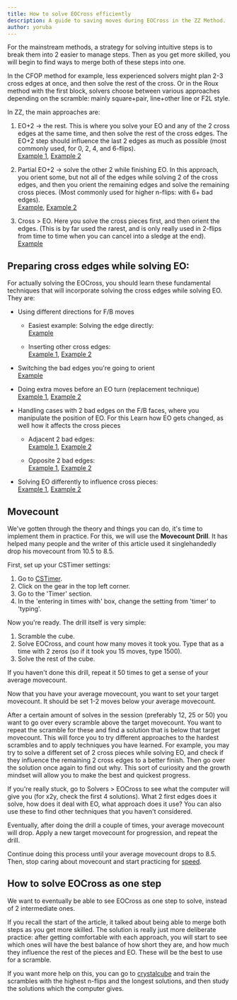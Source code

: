 ```yaml
---
title: How to solve EOCross efficiently
description: A guide to saving moves during EOCross in the ZZ Method.
author: yoruba
---
```


For the mainstream methods, a strategy for solving intuitive steps is to break them into 2 easier to manage steps. Then as you get more skilled, you will begin to find ways to merge both of these steps into one.

In the CFOP method for example, less experienced solvers might plan 2-3 cross edges at once, and then solve the rest of the cross. Or in the Roux method with the first block, solvers choose between various approaches depending on the scramble: mainly square+pair, line+other line or F2L style.

In ZZ, the main approaches are:

1. EO+2 -> the rest. This is where you solve your EO and any of the 2 cross edges at the same time, and then solve the rest of the cross edges. The EO+2 step should influence the last 2 edges as much as possible (most commonly used, for 0, 2, 4, and 6-flips). \
   [Example 1](https://alpha.twizzle.net/edit/?setup-alg=R2+B2+U%27+B2+L2+D+R2+D2+R2+U%27+L2+R%27+U+L+B%27+D%27+F2+R+F%27+D+F&alg=R%27+B+F+R+U+F+%2F%2F+EO%2B2%0AL+R+%2F%2F+finish&stickering=EOcross), [Example 2](https://alpha.twizzle.net/edit/?setup-alg=F2+D+F2+R2+D2+F2+R2+D%27+B2+D%27+L2+R%27+D+R2+F2+R+B2+F+U+F2+R%27&alg=F+R+U%27+F+%2F%2FEO%2B2%0AL%27+D+L+%2F%2Ffinish&stickering=EOcross)

2. Partial EO+2 -> solve the other 2 while finishing EO. In this approach, you orient some, but not all of the edges while solving 2 of the cross edges, and then you orient the remaining edges and solve the remaining cross pieces. (Most commonly used for higher n-flips: with 6+ bad edges). \
   [Example](https://alpha.twizzle.net/edit/?setup-alg=F2+D2+L2+B2+L2+F2+D%27+L2+B2+L%27+U%27+R%27+F%27+L%27+F%27+D+L+U+B%27&alg=B%27+%2F%2FPartial+EO+%2B+2%0AF%27+D%27+F+L2+%2F%2Ffinish&stickering=EOcross), [Example 2](https://alpha.twizzle.net/edit/?setup-alg=R+F2+L+U2+R%27+F2+D2+L+U2+R+U2+R2+F+D%27+F%27+L%27+U2+F%27+D2+U%27+R&alg=F%27+%2F%2FPartial+EO+%2B2+edges%0AD%27+R%27+D%27+F+R+D2+%2F%2Ffinish&stickering=EOcross)

3. Cross > EO. Here you solve the cross pieces first, and then orient the edges. (This is by far used the rarest, and is only really used in 2-flips from time to time when you can cancel into a sledge at the end). \
   [Example](https://alpha.twizzle.net/edit/?setup-alg=D%27+L2+R2+U2+B+D+B+U+B+D2+R%27+U%27+D+B%27+R%27+L%27+U%27+R+L2+U%27+B%27+D+U2+B+R&alg=B2+R2+D2+%2F%2F+solving+the+cross+edges%0AF+R+F%27+%2F%2Fcancelling+into+EO&stickering=EOcross)

## Preparing cross edges while solving EO:

For actually solving the EOCross, you should learn these fundamental techniques that will incorporate solving the cross edges while solving EO. They are:

- Using different directions for F/B moves

  - Easiest example: Solving the edge directly: \
    [Example](https://alpha.twizzle.net/edit/?alg=B%27+U+R+%2F%2F+orient+4+%2B+solve+1+edge%0AF+%2F%2F+orients+4+edges.+The+F+move+also+directly+solve+the+cross+edge%2C+instead+of+F%27+%0AR+L2+D%27+%2F%2F+finish&stickering=EOcross&setup-alg=B2+L%27+R%27+F2+D2+F2+D2+B2+L%27+R2+B2+U+F+L%27+B%27+D+F+D%27+U%27+R+U2)

  - Inserting other cross edges: \
    [Example 1](https://alpha.twizzle.net/edit/?setup-alg=R2+F2+U+B2+R2+B2+U2+L2+F2+R+F2+U+F2+D2+B+R'+L2+D2&alg=U+R'+%2F%2F+bringing+the+4+bad+edges.%0AF+%2F%2F+inserting+the+green+cross+edge+instead+of+orange%0AU+L2+%2F%2F+finish&stickering=EOcross), [Example 2](https://alpha.twizzle.net/edit/?setup-alg=D2+L2+U+R2+F2+U+R2+D+L2+R2+U2+B+D%27+R%27+D+R%27+F2+R2+B2+L%27+D%27&alg=L+R2+U+%2F%2F+bringing+4+bad+edges%0AF+%2F%2F+if+you+do+F%27%2C+it+would+incorectly+put+the+red+cross+edge+relative+to+the+green+and+blue+ones.+Inserting+the+orange+cross+edge+is+a+better+option.%0AU%27+D%27+R2+%2F%2F+finish&stickering=EOcross)

- Switching the bad edges you're going to orient \
  [Example](<https://alpha.twizzle.net/edit/?setup-alg=U%27+R2+U%27+L2+U+B2+U+B2+D+R%27+B+U+R+L+B2+L2+U%27+B%27+U&alg=U%27+D%27+%2F%2F+switching+out+the+bad+edges%3A+we+already+had+4+on+B%2C+and+we+want+to+do+B%27+%28to+insert+the+blue+cross+edge%29.+We+can+move+the+red+and+orange+edges+to+the+B+face+so+that+after+B%27%2C+they+get+put+in+their+respective+layers.%0AB%27+%2F%2F+Orienting+4.+Now+the+red+and+orange+cross+edges+get+put+in+their+respective+layers.%0AR+U%27+F%27+L%27+%2F%2F+finish&stickering=EOcross>)

- Doing extra moves before an EO turn (replacement technique) \
  [Example 1](https://alpha.twizzle.net/edit/?setup-alg=D2+B%27+R2+D2+B2+D%27+R2+U+B2+L2+R2+U2+F%27+L+U%27+F%27+L2+D2+U+R%27&alg=B%27+D%27+%2F%2F+orient+4%0AL+%2F%2F+if+we+do+that+before+EO...%0AF2+R%27+F+%2F%2F+...we+solve+the+red+cross+edge+as+well.%0AL2+%2F%2F+finish&stickering=EOcross), [Example 2](https://alpha.twizzle.net/edit/?setup-alg=R2+B2+U2+B+U2+B%27+U2+F2+L+D+U%27+F%27+R%27+F%27+D2+F2+R%27+B%27&alg=L+%2F%2F+before+EO%2C+we+already+have+4+bad+edges+on+the+B+face%2C+but+L+puts+a+cross+edge+and+orients+an+otherwise+problematic+DL+bad+edge.%0AB%27+U%27+F+%2F%2F+EO%2B2%0AR+D+L+D+%2F%2F+finish&stickering=EOcross)

- Handling cases with 2 bad edges on the F/B faces, where you manipulate the position of EO. For this Learn how EO gets changed, as well how it affects the cross pieces

  - Adjacent 2 bad edges: \
    [Example 1](https://alpha.twizzle.net/edit/?setup-alg=D+B2+L+D2+F2+R2+U2+R%27+D2+B2+U2+F%27+U+B2+U+D%27+R%27+B%27+L%27+F2&alg=R%27+B%27+R+D+%2F%2F+partialEO%2B3+edges%0AF%27+%2F%2F+2+adjacent+bad+edges%2C+changes+the+position+of+EO%0AU2+R%27+F%27+%2F%2F+putting+the+bad+edges+and+orienting%0AR+%2F%2F+finish&stickering=EOcross), [Example 2](https://alpha.twizzle.net/edit/?setup-alg=R2+L+D2+F2+L2+F2+R'+F2+L'+F2+L2+F2+U'+F'+U2+D+B'+L'+U2+D2+R'&alg=F+L'+%2F%2F+Partial+EO%2B2+edges%0AF+%2F%2F+Puts+the+bad+edges+in+FL+and+FD+so+that+you+can+insert+the+other+2+bad+edges+easier.+Also+sets+the+green+edge+on+R.%0AR2'+U+F+%2F%2F+EO%0AR+D'+%2F%2F+finish&stickering=EOcross)

  - Opposite 2 bad edges: \
    [Example 1](https://alpha.twizzle.net/edit/?alg=F%27+%2F%2F+2+opposite+bad+edges%2C+doesnt+change+the+EO+itself+but+it+does+affect+the+cross+pieces.%0AD2+R+%2F%2F+3+cross+edges%0AF+U+F+%2F%2F+EO%2Blast+cross+edge%0AD2+%2F%2F+finish&setup-alg=U+L+R%27+D2+F+U+L+F2+D2+R2+D2+B%27+D2+F+R2+U2+F+L2+B2+R&stickering=EOcross), [Example 2](https://alpha.twizzle.net/edit/?setup-alg=L+U%27+F+D%27+L2+D%27+R2+U2+D%27+L2+B2+L2+R%27+B%27+L%27+D%27+L%27+U%27+B2&alg=L2+%2F%2F+blue+cross+edge+%2B+bringing+1+bad+edge+to+F%0AF%27+%2F%2F+solving+the+red+cross+edge+and+setting+up+the+green+one%0AR+U+D%27+F%27+%2F%2F+EO%0AD2+%2F%2F+finish&stickering=EOcross)

- Solving EO differently to influence cross pieces: \
   [Example 1](https://alpha.twizzle.net/edit/?setup-alg=R+U'+L+B2+F2+R+D'+L+F+L2+R2+F+R2+B'+L2+D2+F+R2+B2&alg=B'+R2+B'+%2F%2F+EO%2B3%2C+instead+of+F'+U2+F+which+only+does+EO.+Note+that+the+second+B'+is+also+important+since+it+solved+the+blue+cross+edge+correctly+instead+of+doing+orange%2C+which+ties+into+F%2FB+directions.%0AU'+L2+%2F%2F+finish&stickering=EOcross), [Example 2](<https://alpha.twizzle.net/edit/?setup-alg=L+D+R2+F2+L2+D+F2+U+B2+F2+L2+D2+U'+L'+F'+R'+U2+F+L2+D'+F2&alg=D+%2F%2F+puts+a+bad+edge+on+the+F+face%0AU'+R'+U'+%2F%2F+instead+of+U+R'+U'.+U'+R'+U'+puts+the+blue+cross+edge+on+the+R+face+in+the+FR+spot%2C+so+that+after+an+F%2C+the+piece+will+be+solved+along+with+the+green+edge+(EO%2B2).%0AF+%2F%2F+EO%2B2%0AR2+D2+R'+%2F%2F+finish&stickering=EOcross>)

## Movecount

We've gotten through the theory and things you can do, it's time to implement them in practice. For this, we will use the **Movecount Drill**. It has helped many people and the writer of this article used it singlehandedly drop his movecount from 10.5 to 8.5. 

First, set up your CSTimer settings:

1. Go to [CSTimer](https://cstimer.net/).
2. Click on the gear in the top left corner.
3. Go to the 'Timer' section.
4. In the 'entering in times with' box, change the setting from 'timer' to 'typing'. 

Now you're ready. The drill itself is very simple:

1. Scramble the cube.
2. Solve EOCross, and count how many moves it took you. Type that as a time with 2 zeros (so if it took you 15 moves, type 1500).
3. Solve the rest of the cube.

If you haven't done this drill, repeat it 50 times to get a sense of your average movecount.

Now that you have your average movecount, you want to set your target movecount. It should be set 1-2 moves below your average movecount.

After a certain amount of solves in the session (preferably 12, 25 or 50) you want to go over every scramble above the target movecount. You want to repeat the scramble for these and find a solution that is below that target movecount. This will force you to try different approaches to the hardest scrambles and to apply techniques you have learned. For example, you may try to solve a different set of 2 cross pieces while solving EO, and check if they influence the remaining 2 cross edges to a better finish. Then go over the solution once again to find out why. This sort of curiosity and the growth mindset will allow you to make the best and quickest progress.

If you're really stuck, go to Solvers > EOCross to see what the computer will give you (for x2y, check the first 4 solutions). What 2 first edges does it solve, how does it deal with EO, what approach does it use? You can also use these to find other techniques that you haven't considered.

Eventually, after doing the drill a couple of times, your average movecount will drop. Apply a new target movecount for progression, and repeat the drill.

Continue doing this process until your average movecount drops to 8.5. Then, stop caring about movecount and start practicing for [speed](/improvement-guide/eocross/practicing).

## How to solve EOCross as one step

We want to eventually be able to see EOCross as one step to solve, instead of 2 intermediate ones.

If you recall the start of the article, it talked about being able to merge both steps as you get more skilled. The solution is really just more deliberate practice: after getting comfortable with each approach, you will start to see which ones will have the best balance of how short they are, and how much they influence the rest of the pieces and EO. These will be the best to use for a scramble.

If you want more help on this, you can go to [crystalcube](https://crystalcube.app/) and train the scrambles with the highest n-flips and the longest solutions, and then study the solutions which the computer gives.



